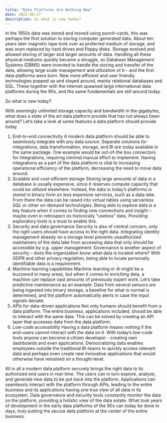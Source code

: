 ```yaml
---
title: "Data Platforms Are Nothing New"
date: 2022-06-27
description: So what is new today? 
---
```


In the 1950s data was stored and moved using punch-cards, this was perhaps the first solution to storing computer generated data. About ten years later magnetic tape took over as preferred medium of storage, and was soon replaced by hard drives and floppy disks. 
Storage evolved and allowed storing of larger and larger amounts of data. Handling all these physical mediums quickly became a struggle, so Database Management Systems (DBMS) were invented to handle the storing and transfer of the data, allowing large scale management and utilization of it – and the first data platforms were born. 
New more efficient and user friendly technologies popped up and stayed around, mainly relational databases and SQL. These together with the internet spawned large international data platforms during the 90s, and the same fundamentals are still around today. 

So what is new today? 

With seemingly unlimited storage capacity and bandwidth in the gigabytes, what does a state of the art data platform provide that has not always been around? Let’s take a look at some features a data platform should provide today.
1.	End-to-end connectivity
A modern data platform should be able to seamlessly integrate with any data source. Separate solutions for integrations, data transformation, storage, and BI are today available in the same package. One example would be out-of-the box connectors for integrations, requiring minimal manual effort to implement. Having integrations as a part of the data platform is vital to increasing operational efficiency of the platform, decreasing the need to move data around. 
2.	Scalable and cost-efficient storage
Storing large amounts of data in a database is usually expensive, since it reserves compute capacity that could be utilized elsewhere. Instead, the data in today’s platforms is stored in binary form on less expensive services, such as a data lake. From there the data can be raised into virtual tables using serverless SQL or other on-demand technologies. Being able to explore data is a key feature when it comes to finding new connections and insight – maybe even in retrospect on historically “useless” data. Providing exploratory tools is a must to enable this. 
3.	Security  and data governance
Security is also of central concern, only the right users should have access to the right data. Integrating identity management already on a storage level prevents unauthorized maintainers of the data lake from accessing data that only should be accessible by e.g. upper management. 
Governance is another aspect of security – does the organization know what data is located where? With GDPR and other privacy regulation, being able to locate personally identifiable data is a requirement. 
4.	Machine learning capabilities
Machine learning or AI might be a buzzword in many areas, but when it comes to enriching data, a machine can replace vast amounts of previously expert work. Let’s take predictive maintenance as an example. Data from several sensors are being ingested into binary storage, a baseline for what is normal is determined, and the platform automatically alerts in case the input signals deviate.
5.	APIs for data-driven applications
Not only humans should benefit from a data platform. The entire business, applications included, should be able to interact with the same data. This can be solved by creating an API layer that accesses data from the data platform. 
6.	Low-code accessibility
Having a data platform means nothing if the end-users cannot interact with the data on it. With today’s low-code tools anyone can become a citizen developer - creating own dashboards and even applications. Democratizing data enables employees outside the traditional BI-teams to quickly access relevant data and perhaps even create new innovative applications that would otherwise have remained on a thought-level.

All in all a modern data platform securely brings the right data to its authorized end users in real-time. The users can in turn explore, analyze, and generate new data to be put back into the platform. Applications can seamlessly interact with the platform through APIs, leading to the entire business and its applications having one true view of all data in its ecosystem. Data governance and security tools constantly monitor the data on the platform, providing a holistic view of the data estate.
What took years of development in the early data platforms of the 90s can today be done in days, truly putting the secure data platform at the center of the entire business. 
 
